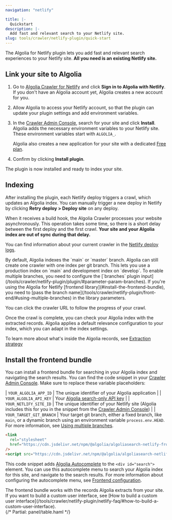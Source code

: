 ```yaml
---
navigation: "netlify"

title: |-
  Quickstart
description: |-
  Add fast and relevant search to your Netlify site.
slug: tools/crawler/netlify-plugin/quick-start
---
```



The Algolia for Netlify plugin lets you add fast and relevant search experiences to your Netlify site.
**All you need is an existing Netlify site.**

## Link your site to Algolia

1. Go to [Algolia Crawler for Netlify](https://crawler.algolia.com/admin/netlify) and click **Sign in to Algolia with Netlify**.
   If you don't have an Algolia account yet, Algolia creates a new account for you.

    <Media type="image" id="tools/crawler/guides/netlify/signin.png" alt="" />

1. Allow Algolia to access your Netlify account,
   so that the plugin can update your plugin settings and add environment variables.

   <Media type="image" id="tools/crawler/guides/netlify/authorize.jpg" alt="" />

1. In the [Crawler Admin Console](https://crawler.algolia.com/admin/netlify), search for your site and click **Install**.
   Algolia adds the necessary environment variables to your Netlify site. These environment variables start with `ALGOLIA_`.


   Algolia also creates a new application for your site with a dedicated [Free plan](https://www.algolia.com/pricing/).


   <Media type="image" id="tools/crawler/guides/netlify/search-site.jpg" alt="" />

1. Confirm by clicking **Install plugin**.

   <Media type="image" id="tools/crawler/guides/netlify/accept-install.jpg" alt="" />

The plugin is now installed and ready to index your site.

<Media type="image" id="tools/crawler/guides/netlify/installed.jpg" alt="" />

## Indexing

After installing the plugin, each Netlify deploy triggers a crawl, which updates an Algolia index.
You can manually trigger a new deploy in Netlify by clicking **Retry deploy > Deploy site** on any deploy.

When it receives a build hook, the Algolia Crawler processes your website asynchronously.
This operation takes some time, so there is a short delay between the first deploy and the first crawl.
**Your site and your Algolia index are out of sync during that delay.**

You can find information about your current crawler in the [Netlify deploy logs](https://docs.netlify.com/monitor-sites/logs/#deploy-log).

<Callout type="info">
  By default, Algolia indexes the `main` or `master` branch.
Algolia can still create one crawler with one index per git branch.
This lets you use a production index on `main` and development index on `develop`.
To enable multiple branches, you need to configure the [`branches` plugin input](/tools/crawler/netlify-plugin/plugin/#parameter-param-branches).
If you're using the Algolia for Netlify [frontend library](#install-the-frontend-bundle),
you need to [pass the branch name](/tools/crawler/netlify-plugin/front-end/#using-multiple-branches) in the library parameters.
</Callout>

<Media type="image" id="tools/crawler/guides/netlify/deploy-logs.jpg" alt="" />

You can click the crawler URL to follow the progress of your crawl.

<Media type="image" id="tools/crawler/guides/netlify/crawler-overview.png" alt="" />

Once the crawl is complete, you can check your Algolia index with the extracted records.
Algolia applies a default relevance configuration to your index, which you can adapt in the index settings.

To learn more about what's inside the Algolia records, see [Extraction strategy](/tools/crawler/netlify-plugin/extraction-strategy/)

<Media type="image" id="tools/crawler/guides/netlify/algolia-index.jpg" alt="" />

## Install the frontend bundle

You can install a frontend bundle for searching in your Algolia index and navigating the search results.
You can find the code snippet in your [Crawler Admin Console](https://crawler.algolia.com/admin/netlify).
Make sure to replace these variable placeholders:

| `YOUR_ALGOLIA_APP_ID` | The unique identifier of your Algolia application |
| `YOUR_ALGOLIA_API_KEY` | Your [Algolia search-only API key](https://dashboard.algolia.com/account/api-keys/) |
| `YOUR_NETLIFY_SITE_ID` | The unique identifier of your Netlify site (Algolia includes this for you in the snippet from the [Crawler Admin Console](https://crawler.algolia.com/admin/netlify)) |
| `YOUR_TARGET_GIT_BRANCH` | Your target git branch, either a fixed branch, like `main`, or a dynamic branch using an environment variable `process.env.HEAD`. For more information, see [Using multiple branches](/tools/crawler/netlify-plugin/front-end/#using-multiple-branches).

```html
<link
  rel="stylesheet"
  href="https://cdn.jsdelivr.net/npm/@algolia/algoliasearch-netlify-frontend@1/dist/algoliasearchNetlify.css"
/>
<script src="https://cdn.jsdelivr.net/npm/@algolia/algoliasearch-netlify-frontend@1/dist/algoliasearchNetlify.js"></script>

```

This code snippet adds [Algolia Autocomplete](/ui-libraries/autocomplete/introduction/what-is-autocomplete/) to the `<div id="search">` element.
You can use this autocomplete menu to search your Algolia index for this site, and navigate to the search results.
For more information about configuring the autocomplete menu, see [Frontend configuration](/tools/crawler/netlify-plugin/front-end/).

<Media type="image" id="tools/crawler/guides/netlify/frontend.jpg" alt="" />

<Callout type="info">
  The frontend bundle works with the records Algolia extracts from your site.
If you want to build a custom user interface, see [How to build a custom user interface](/tools/crawler/netlify-plugin/netlify-faq/#how-to-build-a-custom-user-interface).
</Callout>

<div className="panel">
{/* Partial: panel/table.haml */}
</div>
